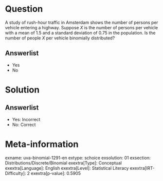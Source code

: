 Question
========

A study of rush-hour traffic in Amsterdam shows the number of persons per vehicle entering a highway. Suppose *X* is the number of persons per vehicle with a mean of 1.5 and a standard deviation of 0.75 in the population. Is the number of people *X* per vehicle binomially distributed?

Answerlist
----------

* Yes
* No

Solution
========

Answerlist
----------

* Yes: Incorrect
* No: Correct

Meta-information
================
exname: uva-binomial-1291-en
extype: schoice
exsolution: 01
exsection: Distributions/Discrete/Binomial
exextra[Type]: Conceptual
exextra[Language]: English
exextra[Level]: Statistical Literacy
exextra[IRT-Difficulty]: 2
exextra[p-value]: 0.5905
